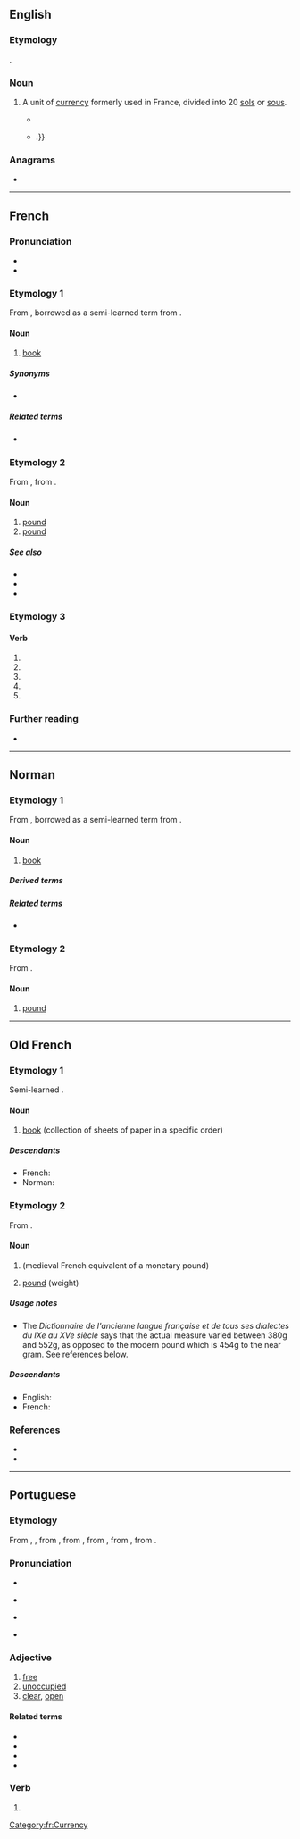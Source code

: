 {{also|livré}}
==English==
{{wikipedia|dab=livre}}

===Etymology===
{{bor|en|fr|livre}}.

===Noun===
{{en-noun}}

# {{lb|en|historical}} A unit of [[currency]] formerly used in France, divided into 20 [[sol]]s or [[sou]]s.
#* {{quote-book|year=1992|author={{w|Hilary Mantel}}|title=A Place of Greater Safety|publisher=Harper Perennial|year_published=2007|page=115|passage=They like to see them awarded comfortable pensions. Is it 700,000 '''livres''' a year to the Polignac family?}}
#* {{quote-book|year=2002|author={{w|Colin Jones (historian)|Colin Jones}}|title=The Great Nation|publisher=Penguin|year_published=2003|page=30|passage=He never, it should be noted, totally renounced his inheritance: a critic of the court round, he benefited to the tune of a cool two million '''livres''' a year from royal largesse {{...}}.}}

===Anagrams===
* {{anagrams|en|liver}}

----

==French==

===Pronunciation===
* {{audio|Fr-un livre-fr-ouest.ogg|audio (un livre)|lang=fr}}
* {{IPA|/livʁ/|lang=fr}}

===Etymology 1===
From {{inh|fr|fro|livre}}, borrowed as a semi-learned term from {{bor|fr|la|liber|liber, librum|notext=1}}.

====Noun====
{{fr-noun|m}}

# [[book]]

=====Synonyms=====
* {{l|fr|bouquin}}

=====Related terms=====
* {{l|fr|librairie}} {{g|f}}

===Etymology 2===
From {{inh|fr|fro|livre}}, from {{inh|fr|la|libra}}.

====Noun====
{{fr-noun|f}}

# [[pound]] {{gloss|unit of weight}}
# [[pound]] {{gloss|unit of currency}}

=====See also=====
* {{l|fr|franc}}
* {{l|fr|sou}}
* {{l|fr|chelin}}

===Etymology 3===

====Verb====
{{fr-verb-form}}

# {{inflection of|livrer||1|s|pres|indc|lang=fr}}
# {{inflection of|livrer||3|s|pres|indc|lang=fr}}
# {{inflection of|livrer||1|s|pres|subj|lang=fr}}
# {{inflection of|livrer||3|s|pres|subj|lang=fr}}
# {{inflection of|livrer||2|s|impr|lang=fr}}

===Further reading===
* {{R:TLFi}}

[[Category:fr:Currency]]

----

==Norman==

===Etymology 1===
From {{inh|nrf|fro|livre}}, borrowed as a semi-learned term from {{bor|nrf|la|liber|liber, librum|notext=1}}.

====Noun====
{{nrf-noun|m}}

# {{lb|nrf|Jersey}} [[book]]

=====Derived terms=====
{{der3|lang=nrf|{{l|nrf|garder les livres||to keep books, book-keep}}
|{{l|nrf|livre d'exèrcice||exercise book}}
|{{l|nrf|livre d'priéthes||prayer book}}}}

=====Related terms=====
* {{l|nrf|librairie||bookshop}}

===Etymology 2===
From {{etyl|la|nrf}} {{m|la|libra}}.

====Noun====
{{nrf-noun|f}}

# [[pound]] {{qualifier|unit of measure of mass}}

{{topics|nrf|Units of measure}}

----

==Old French==

===Etymology 1===
Semi-learned {{bor|fro|la|liber|liber, librum|nocap=1}}.

====Noun====
{{fro-noun|m}}

# [[book]] (collection of sheets of paper in a specific order)

=====Descendants=====
* French: {{l|fr|livre}}
* Norman: {{l|nrf|livre}}

===Etymology 2===
From {{inh|fro|la|libra}}.

====Noun====
{{fro-noun|f}}

# {{l|en|livre}} (medieval French equivalent of a monetary pound)
# [[pound]] (weight)

=====Usage notes=====
* The ''Dictionnaire de l'ancienne langue française et de tous ses dialectes du IXe au XVe siècle'' says that the actual measure varied between 380g and 552g, as opposed to the modern pound which is 454g to the near gram. See references below.

=====Descendants=====
* English: {{l|en|livre}} {{qualifier|borrowed}}
* French: {{l|fr|livre}}

===References===
* {{R:Anglo-Norman On-Line Hub}}
* {{R:Godefroy|supplement=1}}

----

==Portuguese==

===Etymology===
From {{inh|pt|roa-opt|livre}}, {{m|roa-opt|libre}}, from {{inh|pt|la|līber}}, from {{inh|pt|itc-ola|loeber}}, from {{inh|pt|itc-pro|*louðeros}}, from {{inh|pt|ine-pro||*h₁lewdʰ-er-os}}, from {{m|ine-pro|*h₁lewdʰ-||people}}.

===Pronunciation===
* {{audio|Pt-livre.ogg|Audio|lang=pt}}
* {{a|PT}} {{IPA|/ˈli.vɾɨ/|lang=pt}}
* {{a|Brazil}} {{IPA|/ˈli.vɾi/|lang=pt}}
* {{hyphenation|li|vre|lang=pt}}

===Adjective===
{{pt-adj|livr|e}}

# [[free]]
# [[unoccupied]]
# [[clear]], [[open]]

====Related terms====
* {{l|pt|livrar}}
* {{l|pt|liberar}}
* {{l|pt|liberdade}}
* {{l|pt|libertar}}

===Verb===
{{pt-verb-form}}

# {{pt-verb-form-of|livrar|e}}